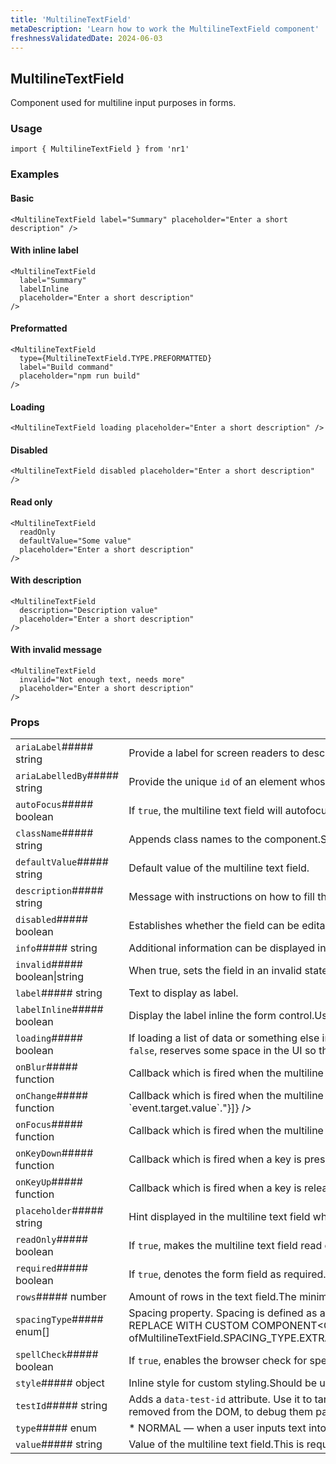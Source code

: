 ```yaml
---
title: 'MultilineTextField'
metaDescription: 'Learn how to work the MultilineTextField component'
freshnessValidatedDate: 2024-06-03
---
```

## MultilineTextField

Component used for multiline input purposes in forms.

### Usage

```
import { MultilineTextField } from 'nr1'
```



### Examples

#### Basic

```
<MultilineTextField label="Summary" placeholder="Enter a short description" />
```



#### With inline label

```
<MultilineTextField
  label="Summary"
  labelInline
  placeholder="Enter a short description"
/>
```



#### Preformatted

```
<MultilineTextField
  type={MultilineTextField.TYPE.PREFORMATTED}
  label="Build command"
  placeholder="npm run build"
/>
```



#### Loading

```
<MultilineTextField loading placeholder="Enter a short description" />
```



#### Disabled

```
<MultilineTextField disabled placeholder="Enter a short description" />
```



#### Read only

```
<MultilineTextField
  readOnly
  defaultValue="Some value"
  placeholder="Enter a short description"
/>
```



#### With description

```
<MultilineTextField
  description="Description value"
  placeholder="Enter a short description"
/>
```



#### With invalid message

```
<MultilineTextField
  invalid="Not enough text, needs more"
  placeholder="Enter a short description"
/>
```



### Props

|                                |                                                                                                                                                                                                                                                                                                                                                                                                                                                                                                                                    |
| ------------------------------ | ---------------------------------------------------------------------------------------------------------------------------------------------------------------------------------------------------------------------------------------------------------------------------------------------------------------------------------------------------------------------------------------------------------------------------------------------------------------------------------------------------------------------------------- |
| `ariaLabel`##### string        | Provide a label for screen readers to describe this input. This is only required if the screen reader label should be different to the `label` prop, or if you are not providing a `label` prop at all.                                                                                                                                                                                                                                                                                                                            |
| `ariaLabelledBy`##### string   | Provide the unique `id` of an element whose contents describe this input for screen readers. This is only required if the screen reader label should be different to the `label` prop, or if you are not providing a `label` prop at all. Use this or `ariaLabel`, not both.                                                                                                                                                                                                                                                       |
| `autoFocus`##### boolean       | If `true`, the multiline text field will autofocus on mount.                                                                                                                                                                                                                                                                                                                                                                                                                                                                       |
| `className`##### string        | Appends class names to the component.Should be used only for positioning and spacing purposes.                                                                                                                                                                                                                                                                                                                                                                                                                                     |
| `defaultValue`##### string     | Default value of the multiline text field.                                                                                                                                                                                                                                                                                                                                                                                                                                                                                         |
| `description`##### string      | Message with instructions on how to fill the form field.                                                                                                                                                                                                                                                                                                                                                                                                                                                                           |
| `disabled`##### boolean        | Establishes whether the field can be editable or not.                                                                                                                                                                                                                                                                                                                                                                                                                                                                              |
| `info`##### string             | Additional information can be displayed in an info tooltip next to the Label.                                                                                                                                                                                                                                                                                                                                                                                                                                                      |
| `invalid`##### boolean\|string | When true, sets the field in an invalid state, in order to notify the user attention is needed over this particular field. This property can be a `boolean` field or a `string`. When it is a `string`, as well as the invalid state being shown, the text will be shown below.                                                                                                                                                                                                                                                    |
| `label`##### string            | Text to display as label.                                                                                                                                                                                                                                                                                                                                                                                                                                                                                                          |
| `labelInline`##### boolean     | Display the label inline the form control.Use only when the component is not inside a `Form`. In that case set `layoutType` to `Form.LAYOUT_TYPE.SPLIT` in the `Form` component.                                                                                                                                                                                                                                                                                                                                                   |
| `loading`##### boolean         | If loading a list of data or something else into a form field, indicate to the user that something is loading by using the loading state form.Used to inform that the field might load values dynamically. When set to `true`, shows a loading spinner; and when set to `false`, reserves some space in the UI so that the spinner can potentially be shown.Do not set the property (or set it to `undefined`) if the field is not expected to get loading at any given point in time.                                             |
| `onBlur`##### function         | Callback which is fired when the multiline text field loses focus.&lt;FunctionDefinition returnValue=&#x7B;\[]} arguments=&#x7B;\[&#x7B;"name":"event","type":"React.FocusEvent","description":"Event source of the callback."}]} />                                                                                                                                                                                                                                                                                               |
| `onChange`##### function       | Callback which is fired when the multiline text field value changes.&lt;FunctionDefinition returnValue=&#x7B;\[]} arguments=&#x7B;\[&#x7B;"name":"event","type":"React.ChangeEvent","description":"Event source of the callback. You\\n can pull out the new value by accessing \`event.target.value\`."}]} />                                                                                                                                                                                                                     |
| `onFocus`##### function        | Callback which is fired when the multiline text field gets focus.&lt;FunctionDefinition returnValue=&#x7B;\[]} arguments=&#x7B;\[&#x7B;"name":"event","type":"React.FocusEvent","description":"Event source of the callback."}]} />                                                                                                                                                                                                                                                                                                |
| `onKeyDown`##### function      | Callback which is fired when a key is pressed.&lt;FunctionDefinition returnValue=&#x7B;\[]} arguments=&#x7B;\[&#x7B;"name":"event","type":"React.KeyboardEvent","description":"Event source of the callback."}]} />                                                                                                                                                                                                                                                                                                                |
| `onKeyUp`##### function        | Callback which is fired when a key is released.&lt;FunctionDefinition returnValue=&#x7B;\[]} arguments=&#x7B;\[&#x7B;"name":"event","type":"React.KeyboardEvent","description":"Event source of the callback."}]} />                                                                                                                                                                                                                                                                                                               |
| `placeholder`##### string      | Hint displayed in the multiline text field when it has no value.                                                                                                                                                                                                                                                                                                                                                                                                                                                                   |
| `readOnly`##### boolean        | If `true`, makes the multiline text field read only.                                                                                                                                                                                                                                                                                                                                                                                                                                                                               |
| `required`##### boolean        | If `true`, denotes the form field as required.                                                                                                                                                                                                                                                                                                                                                                                                                                                                                     |
| `rows`##### number             | Amount of rows in the text field.The minimum required is five rows.                                                                                                                                                                                                                                                                                                                                                                                                                                                                |
| `spacingType`##### enum\[]     | Spacing property. Spacing is defined as a tuple of zero to four values, which follow the same conventions as CSS properties like `margin` or `padding`. To omit a value, use `SPACING_TYPE.OMIT`.##### REPLACE WITH CUSTOM COMPONENT&lt;Array of##### REPLACE WITH CUSTOM COMPONENT&lt;One ofMultilineTextField.SPACING_TYPE.EXTRA_LARGEMultilineTextField.SPACING_TYPE.LARGEMultilineTextField.SPACING_TYPE.MEDIUMMultilineTextField.SPACING_TYPE.NONEMultilineTextField.SPACING_TYPE.OMITMultilineTextField.SPACING_TYPE.SMALL>> |
| `spellCheck`##### boolean      | If `true`, enables the browser check for spelling errors.                                                                                                                                                                                                                                                                                                                                                                                                                                                                          |
| `style`##### object            | Inline style for custom styling.Should be used only for positioning and spacing purposes.                                                                                                                                                                                                                                                                                                                                                                                                                                          |
| `testId`##### string           | Adds a `data-test-id` attribute. Use it to target the component in unit and E2E tests.For a test id to be valid, prefix it with your nerdpack id, followed up by a dot.For example, `my-nerdpack.some-element`.**Note:** You might not see `data-test-id` attributes as they are removed from the DOM, to debug them pass a `e2e-test` query parameter to the URL.                                                                                                                                                                 |
| `type`##### enum               | * NORMAL — when a user inputs text into a field * PERFORMATTED — when a user needs to enter monospaced content##### REPLACE WITH CUSTOM COMPONENT&lt;One ofMultilineTextField.TYPE.NORMALMultilineTextField.TYPE.PREFORMATTED>                                                                                                                                                                                                                                                                                                     |
| `value`##### string            | Value of the multiline text field.This is required for a controlled component.                                                                                                                                                                                                                                                                                                                                                                                                                                                     |